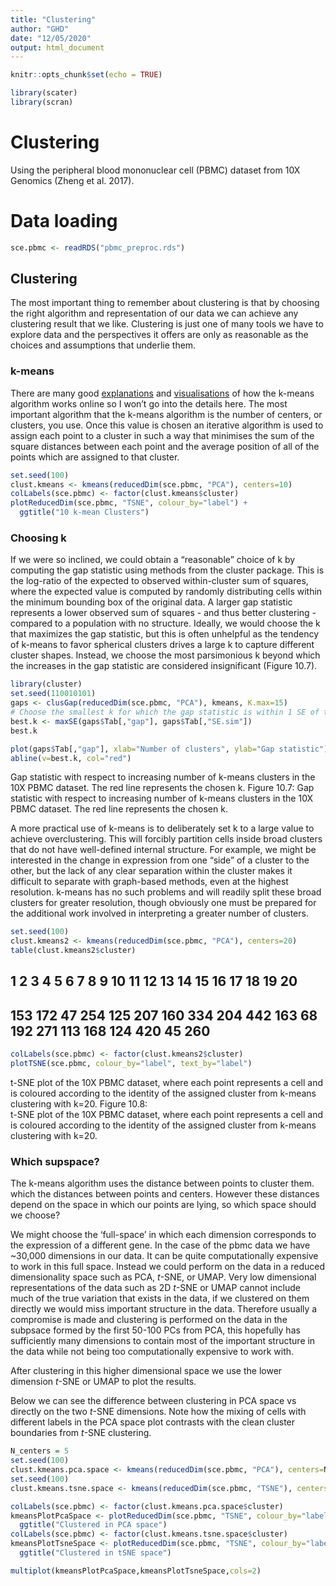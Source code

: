 ```yaml
---
title: "Clustering"
author: "GHD"
date: "12/05/2020"
output: html_document
---
```


```r
knitr::opts_chunk$set(echo = TRUE)
```

```r
library(scater)
library(scran)
```
# Clustering

Using the peripheral blood mononuclear cell (PBMC) dataset from 10X Genomics (Zheng et al. 2017).

# Data loading
```r
sce.pbmc <- readRDS("pbmc_preproc.rds")
```

## Clustering

The most important thing to remember about clustering is that by choosing the right algorithm and representation of our data we can achieve any clustering result that we like. Clustering is just one of many tools we have to explore data and the perspectives it offers are only as reasonable as the choices and assumptions that underlie them.

### k-means

There are many good [explanations](https://blog.easysol.net/machine-learning-algorithms-3) and [visualisations](https://www.naftaliharris.com/blog/visualizing-k-means-clustering/) of how the k-means algorithm works online so I won't go into the details here. The most important algorithm that the k-means algorithm is the number of centers, or clusters, you use. Once this value is chosen an iterative algorithm is used to assign each point to a cluster in such a way that minimises the sum of the square distances between each point and the average position of all of the points which are assigned to that cluster.


```r
set.seed(100)
clust.kmeans <- kmeans(reducedDim(sce.pbmc, "PCA"), centers=10)
colLabels(sce.pbmc) <- factor(clust.kmeans$cluster)
plotReducedDim(sce.pbmc, "TSNE", colour_by="label") +
  ggtitle("10 k-mean Clusters")
```

### Choosing k

If we were so inclined, we could obtain a “reasonable” choice of k by computing the gap statistic using methods from the cluster package. This is the log-ratio of the expected to observed within-cluster sum of squares, where the expected value is computed by randomly distributing cells within the minimum bounding box of the original data. A larger gap statistic represents a lower observed sum of squares - and thus better clustering - compared to a population with no structure. Ideally, we would choose the k that maximizes the gap statistic, but this is often unhelpful as the tendency of k-means to favor spherical clusters drives a large k to capture different cluster shapes. Instead, we choose the most parsimonious k beyond which the increases in the gap statistic are considered insignificant (Figure 10.7).

```r
library(cluster)
set.seed(110010101)
gaps <- clusGap(reducedDim(sce.pbmc, "PCA"), kmeans, K.max=15)
# Choose the smallest k for which the gap statistic is within 1 SE of the best k.
best.k <- maxSE(gaps$Tab[,"gap"], gaps$Tab[,"SE.sim"])
best.k
```
```r
plot(gaps$Tab[,"gap"], xlab="Number of clusters", ylab="Gap statistic")
abline(v=best.k, col="red")
```
Gap statistic with respect to increasing number of k-means clusters in the 10X PBMC dataset. The red line represents the chosen k.
Figure 10.7: Gap statistic with respect to increasing number of k-means clusters in the 10X PBMC dataset. The red line represents the chosen k.

A more practical use of k-means is to deliberately set k to a large value to achieve overclustering. This will forcibly partition cells inside broad clusters that do not have well-defined internal structure. For example, we might be interested in the change in expression from one “side” of a cluster to the other, but the lack of any clear separation within the cluster makes it difficult to separate with graph-based methods, even at the highest resolution. k-means has no such problems and will readily split these broad clusters for greater resolution, though obviously one must be prepared for the additional work involved in interpreting a greater number of clusters.

```r
set.seed(100)
clust.kmeans2 <- kmeans(reducedDim(sce.pbmc, "PCA"), centers=20)
table(clust.kmeans2$cluster)
```
## 
##   1   2   3   4   5   6   7   8   9  10  11  12  13  14  15  16  17  18  19  20 
## 153 172  47 254 125 207 160 334 204 442 163  68 192 271 113 168 124 420  45 260
```r
colLabels(sce.pbmc) <- factor(clust.kmeans2$cluster)
plotTSNE(sce.pbmc, colour_by="label", text_by="label")
```
t-SNE plot of the 10X PBMC dataset, where each point represents a cell and is coloured according to the identity of the assigned cluster from k-means clustering with k=20.
Figure 10.8:  
t-SNE plot of the 10X PBMC dataset, where each point represents a cell and is coloured according to the identity of the assigned cluster from k-means clustering with k=20.

### Which supspace?

The k-means algorithm uses the distance between points to cluster them. which the distances between points and centers. However these distances depend on the space in which our points are lying, so which space should we choose?

We might choose the 'full-space' in which each dimension corresponds to the expression of a different gene. In the case of the pbmc data we have ~30,000 dimensions in our data. It can be quite computationally expensive to work in this full space. Instead we could perform on the data in a reduced dimensionality space such as PCA, $t$-SNE, or UMAP. Very low dimensional representations of the data such as 2D $t$-SNE or UMAP cannot include much of the true variation that exists in the data, if we clustered on them directly we would miss important structure in the data. Therefore usually a compromise is made and clustering is performed on the data in the subpsace formed by the first 50-100 PCs from PCA, this hopefully has sufficiently many dimensions to contain most of the important structure in the data while not being too computationally expensive to work with.

After clustering in this higher dimensional space we use the lower dimension $t$-SNE or UMAP to plot the results.

Below we can see the difference between clustering in PCA space vs directly on the two $t$-SNE dimensions. Note how the mixing of cells with different labels in the PCA space plot contrasts with the clean cluster boundaries from $t$-SNE clustering. 

```r
N_centers = 5
set.seed(100)
clust.kmeans.pca.space <- kmeans(reducedDim(sce.pbmc, "PCA"), centers=N_centers)
set.seed(100)
clust.kmeans.tsne.space <- kmeans(reducedDim(sce.pbmc, "TSNE"), centers=N_centers)

colLabels(sce.pbmc) <- factor(clust.kmeans.pca.space$cluster)
kmeansPlotPcaSpace <- plotReducedDim(sce.pbmc, "TSNE", colour_by="label") +
  ggtitle("Clustered in PCA space")
colLabels(sce.pbmc) <- factor(clust.kmeans.tsne.space$cluster)
kmeansPlotTsneSpace <- plotReducedDim(sce.pbmc, "TSNE", colour_by="label") +
  ggtitle("Clustered in tSNE space")

multiplot(kmeansPlotPcaSpace,kmeansPlotTsneSpace,cols=2)
```